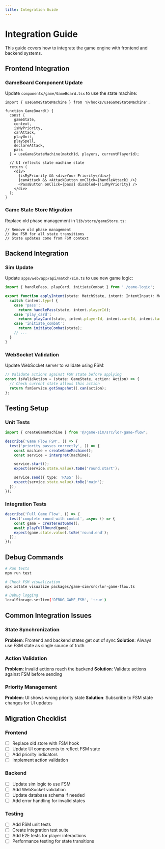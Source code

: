 ```yaml
---
title: Integration Guide
---
```


# Integration Guide

This guide covers how to integrate the game engine with frontend and backend systems.

## Frontend Integration

### GameBoard Component Update

Update `components/game/GameBoard.tsx` to use the state machine:

```tsx
import { useGameStateMachine } from '@/hooks/useGameStateMachine';

function GameBoard() {
  const {
    gameState,
    context,
    isMyPriority,
    canAttack,
    playUnit,
    playSpell,
    declareAttack,
    pass
  } = useGameStateMachine(matchId, players, currentPlayerId);

  // UI reflects state machine state
  return (
    <div>
      {isMyPriority && <div>Your Priority</div>}
      {canAttack && <AttackButton onClick={handleAttack} />}
      <PassButton onClick={pass} disabled={!isMyPriority} />
    </div>
  );
}
```

### Game State Store Migration

Replace old phase management in `lib/store/gameStore.ts`:

```tsx
// Remove old phase management
// Use FSM for all state transitions
// State updates come from FSM context
```

## Backend Integration

### Sim Update

Update `apps/web/app/api/match/sim.ts` to use new game logic:

```typescript
import { handlePass, playCard, initiateCombat } from './game-logic';

export function applyIntent(state: MatchState, intent: IntentInput): MatchState {
  switch (intent.type) {
    case 'pass':
      return handlePass(state, intent.playerId);
    case 'play_card':
      return playCard(state, intent.playerId, intent.cardId, intent.target);
    case 'initiate_combat':
      return initiateCombat(state);
    // ...
  }
}
```

### WebSocket Validation

Update WebSocket server to validate using FSM:

```typescript
// Validate actions against FSM state before applying
const isValidAction = (state: GameState, action: Action) => {
  // Check current state allows this action
  return fsmService.getSnapshot().can(action);
};
```

## Testing Setup

### Unit Tests
```typescript
import { createGameMachine } from '@/game-sim/src/lor-game-flow';

describe('Game Flow FSM', () => {
  test('priority passes correctly', () => {
    const machine = createGameMachine();
    const service = interpret(machine);

    service.start();
    expect(service.state.value).toBe('round.start');

    service.send({ type: 'PASS' });
    expect(service.state.value).toBe('main');
  });
});
```

### Integration Tests
```typescript
describe('Full Game Flow', () => {
  test('complete round with combat', async () => {
    const game = createTestGame();
    await playFullRound(game);
    expect(game.state.value).toBe('round.end');
  });
});
```

## Debug Commands

```bash
# Run tests
npm run test

# Check FSM visualization
npx xstate visualize packages/game-sim/src/lor-game-flow.ts

# Debug logging
localStorage.setItem('DEBUG_GAME_FSM', 'true')
```

## Common Integration Issues

### State Synchronization
**Problem**: Frontend and backend states get out of sync
**Solution**: Always use FSM state as single source of truth

### Action Validation
**Problem**: Invalid actions reach the backend
**Solution**: Validate actions against FSM before sending

### Priority Management
**Problem**: UI shows wrong priority state
**Solution**: Subscribe to FSM state changes for UI updates

## Migration Checklist

### Frontend
- [ ] Replace old store with FSM hook
- [ ] Update UI components to reflect FSM state
- [ ] Add priority indicators
- [ ] Implement action validation

### Backend
- [ ] Update sim logic to use FSM
- [ ] Add WebSocket validation
- [ ] Update database schema if needed
- [ ] Add error handling for invalid states

### Testing
- [ ] Add FSM unit tests
- [ ] Create integration test suite
- [ ] Add E2E tests for player interactions
- [ ] Performance testing for state transitions
